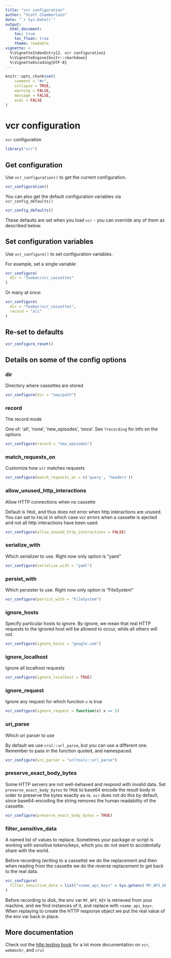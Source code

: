 ```yaml
---
title: "vcr configuration"
author: "Scott Chamberlain"
date: "`r Sys.Date()`"
output:
  html_document:
    toc: true
    toc_float: true
    theme: readable
vignette: >
  %\VignetteIndexEntry{2. vcr configuration}
  %\VignetteEngine{knitr::rmarkdown}
  %\VignetteEncoding{UTF-8}
---
```


```r
knitr::opts_chunk$set(
	comment = "#>",
	collapse = TRUE,
	warning = FALSE,
	message = FALSE,
	eval = FALSE
)
```

vcr configuration
=================

`vcr` configuration

```r
library("vcr")
```

## Get configuration

Use `vcr_configuration()` to get the current configuration.

```r
vcr_configuration()
```

You can also get the default configuration variables via `vcr_config_defaults()`

```r
vcr_config_defaults()
```

These defaults are set when you load `vcr` - you can override any of them as described below.

## Set configuration variables

Use `vcr_configure()` to set configuration variables.

For example, set a single variable:

```r
vcr_configure(
  dir = "foobar/vcr_cassettes"
)
```

Or many at once:

```r
vcr_configure(
  dir = "foobar/vcr_cassettes",
  record = "all"
)
```

## Re-set to defaults

```r
vcr_configure_reset()
```

## Details on some of the config options

### dir

Directory where cassettes are stored

```r
vcr_configure(dir = "new/path")
```

### record

The record mode

One of: 'all', 'none', 'new_episodes', 'once'. See `?recording` for info on the options

```r
vcr_configure(record = "new_episodes")
```

### match_requests_on 

Customize how `vcr` matches requests

```r
vcr_configure(match_requests_on = c('query', 'headers'))
```

### allow_unused_http_interactions 

Allow HTTP connections when no cassette

Default is `TRUE`, and thus does not error when http interactions are unused. You 
can set to `FALSE` in which case vcr errors when a cassette is ejected and 
not all http interactions have been used.

```r
vcr_configure(allow_unused_http_interactions = FALSE)
```

### serialize_with

Which serializer to use. Right now only option is "yaml"

```r
vcr_configure(serialize_with = "yaml")
```

### persist_with

Which persister to use. Right now only option is "FileSystem"

```r
vcr_configure(persist_with = "FileSystem")
```

### ignore_hosts

Specify particular hosts to ignore. By ignore, we mean that 
real HTTP requests to the ignored host will be allowed to occur, while
all others will not.

```r
vcr_configure(ignore_hosts = "google.com")
```

### ignore_localhost

Ignore all localhost requests

```r
vcr_configure(ignore_localhost = TRUE)
```

### ignore_request 

Ignore any request for which function `x` is true

```r
vcr_configure(ignore_request = function(x) x == 5)
```

### uri_parse

Which uri parser to use

By default we use `crul::url_parse`, but you can use a different one. Remember 
to pass in the function quoted, and namespaced.

```r
vcr_configure(uri_parser = "urltools::url_parse")
```

### preserve_exact_body_bytes

Some HTTP servers are not well-behaved and respond with invalid data. Set 
`preserve_exact_body_bytes` to `TRUE` to base64 encode the result body in 
order to preserve the bytes exactly as-is. `vcr` does not do this by
default, since base64-encoding the string removes the human readability 
of the cassette.

```r
vcr_configure(preserve_exact_body_bytes = TRUE)
```

### filter_sensitive_data 

A named list of values to replace. Sometimes your package or script is 
working with sensitive tokens/keys, which you do not want to accidentally 
share with the world.

Before recording (writing to a cassette) we do the replacement and then when
reading from the cassette we do the reverse replacement to get back
to the real data.

```r
vcr_configure(
  filter_sensitive_data = list("<some_api_key>" = Sys.getenv('MY_API_KEY'))
)
```

Before recording to disk, the env var `MY_API_KEY` is retrieved from your machine, 
and we find instances of it, and replace with `<some_api_key>`. When replaying 
to create the HTTP response object we put the real value of the env var 
back in place. 

## More documentation

Check out the [http testing book](https://books.ropensci.org/http-testing/) for a lot more documentation on `vcr`, `webmockr`, and `crul`
